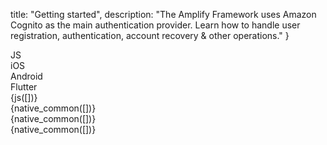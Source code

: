 
  title: "Getting started",
  description: "The Amplify Framework uses Amazon Cognito as the main authentication provider. Learn how to handle user registration, authentication, account recovery & other operations."
}

<FilterContent>
  <div key="js">JS</div>
  <div key="ios">iOS</div>
  <div key="android">Android</div>
  <div key="flutter">Flutter</div>
</FilterContent>


<FilterContent>
  <div key="js">
    {js([])}
  </div>
  <div key="ios">
    {native_common([])}
  </div>
  <div key="android">
    {native_common([])}
  </div>
  <div key="flutter">
    {native_common([])}
  </div>
</FilterContent>
